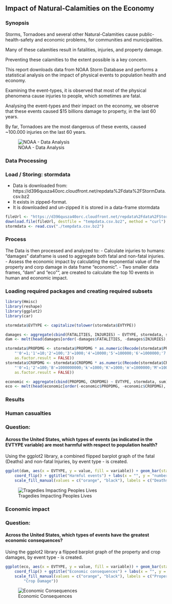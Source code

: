 ## Impact of Natural-Calamities on the Economy ##

### Synopsis ###
Storms, Tornadoes and several other Natural-Calamities cause public-health-safety and economic problems, for communities and municipalities. 

Many of these calamities result in fatalities, injuries, and property damage.

Preventing these calamities to the extent possible is a key concern.

This report downloads data from NOAA Storm Database and performs a statistical analysis on the impact of physical events to population health and economy.

Examining the event-types, it is observed that most of the physical phenomena cause injuries to people, which sometimes are fatal.

Analysing the event-types and their impact on the economy, we observe that these events caused $15 billions damage to property, in the last 60 years.

By far, Tornadoes are the most dangerous of these events, caused ~100.000 injuries on the last 60 years.

![NOAA - Data Analysis](NOAA_DataAnalysis.png)

### Data Processing ###

### Load / Storing: stormdata ###

- Data is downloaded from:
https://d396qusza40orc.cloudfront.net/repdata%2Fdata%2FStormData.csv.bz2
- It exists in zipped-format. 
- It is downloaded and un-zipped it is stored in a data-frame stormdata

```r
fileUrl <- "https://d396qusza40orc.cloudfront.net/repdata%2Fdata%2FStormData.csv.bz2"
download.file(fileUrl, destfile = "tempdata.csv.bz2", method = "curl")
stormdata <- read.csv("./tempdata.csv.bz2")
```

### Process ###

The Data is then processed and analyzed to:
- Calculate injuries to humans: "damages" dataframe is used to aggregate both fatal and non-fatal injuries.
- Assess the economic impact by calculating the exponential value of the property and corp damage in data frame "economic".
- Two smaller data frames, "dam" and "eco"", are created to calculate the top 10 events in human and economic impact.

### Loading required packages and creating required subsets ###
```r
library(Hmisc)
library(reshape)
library(ggplot2)
library(car)

stormdata$EVTYPE <- capitalize(tolower(stormdata$EVTYPE))

damages <- aggregate(cbind(FATALITIES, INJURIES) ~ EVTYPE, stormdata, sum)
dam <- melt(head(damages[order(-damages$FATALITIES, -damages$INJURIES), ], 10))

stormdata$PROPDMG <- stormdata$PROPDMG * as.numeric(Recode(stormdata$PROPDMGEXP, 
    "'0'=1;'1'=10;'2'=100;'3'=1000;'4'=10000;'5'=100000;'6'=1000000;'7'=10000000;'8'=100000000;'B'=1000000000;'h'=100;'H'=100;'K'=1000;'m'=1000000;'M'=1000000;'-'=0;'?'=0;'+'=0", 
    as.factor.result = FALSE))
stormdata$CROPDMG <- stormdata$CROPDMG * as.numeric(Recode(stormdata$CROPDMGEXP, 
    "'0'=1;'2'=100;'B'=1000000000;'k'=1000;'K'=1000;'m'=1000000;'M'=1000000;''=0;'?'=0", 
    as.factor.result = FALSE))

economic <- aggregate(cbind(PROPDMG, CROPDMG) ~ EVTYPE, stormdata, sum)
eco <- melt(head(economic[order(-economic$PROPDMG, -economic$CROPDMG), ], 10))
```

### Results ###

### Human casualties ###
### Question: ###
#### Across the United States, which types of events (as indicated in the EVTYPE variable) are most harmful with respect to population health?

Using the ggplot2 library, a combined flipped barplot graph of the fatal (Deaths) and non-fatal Injuries, by event type - is created.

```r
ggplot(dam, aes(x = EVTYPE, y = value, fill = variable)) + geom_bar(stat = "identity") + 
    coord_flip() + ggtitle("Harmful events") + labs(x = "", y = "number of people impacted") + 
    scale_fill_manual(values = c("orange", "black"), labels = c("Deaths", "Injuries"))
```

![Tragedies Impacting Peoples Lives](HarmfulEvents.png) 


### Economic impact ###
### Question: ###
#### Across the United States, which types of events have the greatest economic consequences?

Using the ggplot2 library a flipped barplot graph of the property and crop damages, by event type - is created.


```r
ggplot(eco, aes(x = EVTYPE, y = value, fill = variable)) + geom_bar(stat = "identity") + 
    coord_flip() + ggtitle("Economic consequences") + labs(x = "", y = "cost of damages in dollars") + 
    scale_fill_manual(values = c("orange", "black"), labels = c("Property Damage", 
        "Crop Damage"))
```

![Economic Consequences](EconomicConsequences.png) 
